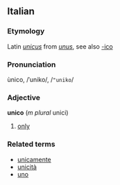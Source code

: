 ==Italian==
===Etymology===
Latin ''[[unicus]]'' from ''[[unus]]'', see also [[-ico]]
===Pronunciation===
ùnico, /ˈuniko/, /<tt>"uniko</tt>/
===Adjective===
'''unico''' (''m plural'' unici)

# [[only]]

===Related terms===
*[[unicamente]]
*[[unicità]]
*[[uno]]
